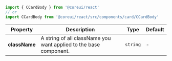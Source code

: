 
```jsx
import { CCardBody } from '@coreui/react'
// or
import CCardBody from '@coreui/react/src/components/card/CCardBody'
```

| Property | Description | Type | Default |
| --- | --- | --- | --- |
| **className** | A string of all className you want applied to the base component. | `string` | - |
